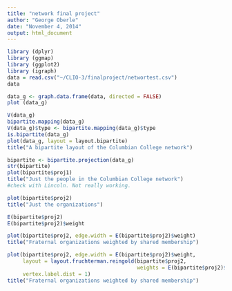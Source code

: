 ```yaml
---
title: "network final project"
author: "George Oberle"
date: "November 4, 2014"
output: html_document
---
```

```r
library (dplyr)
library (ggmap)
library (ggplot2)
library (igraph)
data = read.csv("~/CLIO-3/finalproject/networtest.csv")
data
```


```r
data_g <- graph.data.frame(data, directed = FALSE)
plot (data_g)
```

```r
V(data_g)
bipartite.mapping(data_g)
V(data_g)$type <- bipartite.mapping(data_g)$type
is.bipartite(data_g)
plot(data_g, layout = layout.bipartite)
title("A bipartite layout of the Columbian College network")
```

```r
bipartite <- bipartite.projection(data_g)
str(bipartite)
plot(bipartite$proj1)
title("Just the people in the Columbian College network")
#check with Lincoln. Not really working.

```

```r
plot(bipartite$proj2)
title("Just the organizations")

```

```r
E(bipartite$proj2)
E(bipartite$proj2)$weight

plot(bipartite$proj2, edge.width = E(bipartite$proj2)$weight)
title("Fraternal organizations weighted by shared membership")
```

```r
plot(bipartite$proj2, edge.width = E(bipartite$proj2)$weight,
     layout = layout.fruchterman.reingold(bipartite$proj2, 
                                          weights = E(bipartite$proj2)$weight),
     vertex.label.dist = 1)
title("Fraternal organizations weighted by shared membership")
```

